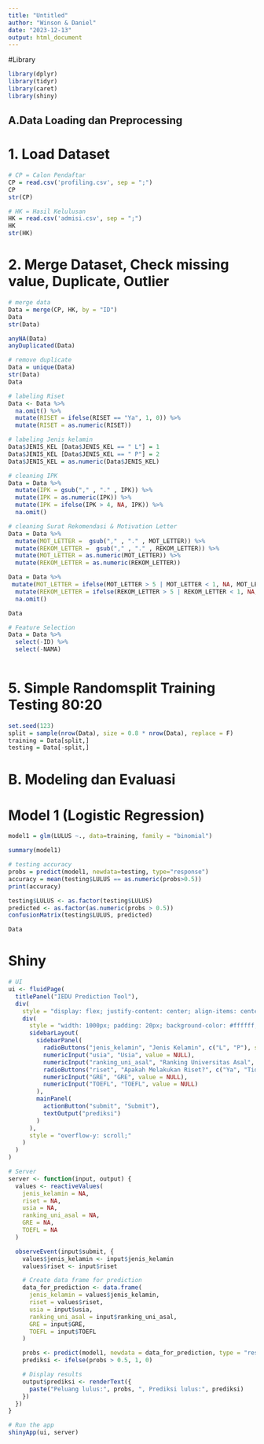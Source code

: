 ---
title: "Untitled"
author: "Winson & Daniel"
date: "2023-12-13"
output: html_document
---

#Library
```{r}
library(dplyr)
library(tidyr)
library(caret)
library(shiny)
```

## A.Data Loading dan Preprocessing
# 1. Load Dataset
```{r}
# CP = Calon Pendaftar
CP = read.csv('profiling.csv', sep = ";")
CP
str(CP)

# HK = Hasil Kelulusan
HK = read.csv('admisi.csv', sep = ";")
HK
str(HK)
```
# 2. Merge Dataset, Check missing value, Duplicate, Outlier
```{r}
# merge data
Data = merge(CP, HK, by = "ID")
Data
str(Data)

anyNA(Data)
anyDuplicated(Data)

# remove duplicate
Data = unique(Data)
str(Data)
Data

# labeling Riset
Data <- Data %>%
  na.omit() %>%
  mutate(RISET = ifelse(RISET == "Ya", 1, 0)) %>%
  mutate(RISET = as.numeric(RISET))

# labeling Jenis kelamin
Data$JENIS_KEL [Data$JENIS_KEL == " L"] = 1 
Data$JENIS_KEL [Data$JENIS_KEL == " P"] = 2
Data$JENIS_KEL = as.numeric(Data$JENIS_KEL)

# cleaning IPK
Data = Data %>%
  mutate(IPK = gsub("," , "." , IPK)) %>%
  mutate(IPK = as.numeric(IPK)) %>%
  mutate(IPK = ifelse(IPK > 4, NA, IPK)) %>%
  na.omit() 

# cleaning Surat Rekomendasi & Motivation Letter
Data = Data %>%
  mutate(MOT_LETTER =  gsub("," , "." , MOT_LETTER)) %>%
  mutate(REKOM_LETTER =  gsub("," , "." , REKOM_LETTER)) %>%
  mutate(MOT_LETTER = as.numeric(MOT_LETTER)) %>%
  mutate(REKOM_LETTER = as.numeric(REKOM_LETTER)) 

Data = Data %>%
 mutate(MOT_LETTER = ifelse(MOT_LETTER > 5 | MOT_LETTER < 1, NA, MOT_LETTER)) %>%
  mutate(REKOM_LETTER = ifelse(REKOM_LETTER > 5 | REKOM_LETTER < 1, NA, REKOM_LETTER)) %>%
  na.omit()

Data

# Feature Selection
Data = Data %>%
  select(-ID) %>%
  select(-NAMA) 
  
```

# 5. Simple Randomsplit Training Testing 80:20
```{r}
set.seed(123)
split = sample(nrow(Data), size = 0.8 * nrow(Data), replace = F)
training = Data[split,]
testing = Data[-split,]
```

# B. Modeling dan Evaluasi
# Model 1 (Logistic Regression)
```{r}
model1 = glm(LULUS ~., data=training, family = "binomial")

summary(model1)

# testing accuracy
probs = predict(model1, newdata=testing, type="response")
accuracy = mean(testing$LULUS == as.numeric(probs>0.5))
print(accuracy)

testing$LULUS <- as.factor(testing$LULUS)
predicted <- as.factor(as.numeric(probs > 0.5))
confusionMatrix(testing$LULUS, predicted)

Data
```

# Shiny
```{r}
# UI
ui <- fluidPage(
  titlePanel("IEDU Prediction Tool"),
  div(
    style = "display: flex; justify-content: center; align-items: center;",
    div(
      style = "width: 1000px; padding: 20px; background-color: #ffffff; border-radius: 10px;",
      sidebarLayout(
        sidebarPanel(
          radioButtons("jenis_kelamin", "Jenis Kelamin", c("L", "P"), selected = NULL),
          numericInput("usia", "Usia", value = NULL),
          numericInput("ranking_uni_asal", "Ranking Universitas Asal", value = NULL),
          radioButtons("riset", "Apakah Melakukan Riset?", c("Ya", "Tidak"), selected = NULL),
          numericInput("GRE", "GRE", value = NULL),
          numericInput("TOEFL", "TOEFL", value = NULL)
        ),
        mainPanel(
          actionButton("submit", "Submit"),
          textOutput("prediksi")
        )
      ),
      style = "overflow-y: scroll;"
    )
  )
)

# Server
server <- function(input, output) {
  values <- reactiveValues(
    jenis_kelamin = NA,
    riset = NA,
    usia = NA,
    ranking_uni_asal = NA,
    GRE = NA,
    TOEFL = NA
  )

  observeEvent(input$submit, {
    values$jenis_kelamin <- input$jenis_kelamin
    values$riset <- input$riset

    # Create data frame for prediction
    data_for_prediction <- data.frame(
      jenis_kelamin = values$jenis_kelamin,
      riset = values$riset,
      usia = input$usia,
      ranking_uni_asal = input$ranking_uni_asal,
      GRE = input$GRE,
      TOEFL = input$TOEFL
    )

    probs <- predict(model1, newdata = data_for_prediction, type = "response")
    prediksi <- ifelse(probs > 0.5, 1, 0)

    # Display results
    output$prediksi <- renderText({
      paste("Peluang lulus:", probs, ", Prediksi lulus:", prediksi)
    })
  })
}

# Run the app
shinyApp(ui, server)

```